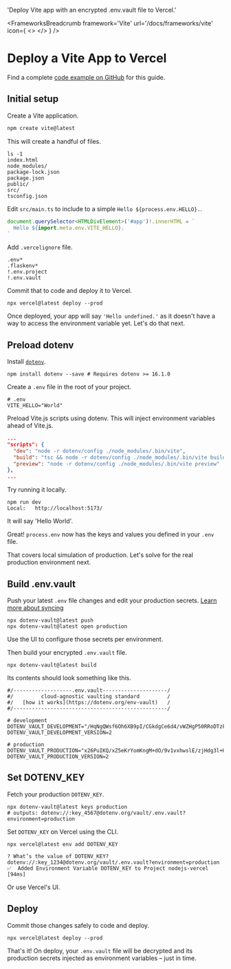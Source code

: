 
  'Deploy Vite app with an encrypted .env.vault file to Vercel.'

<FrameworksBreadcrumb framework='Vite' url='/docs/frameworks/vite' icon={
  <>
    <ViteIcon className="h-9 w-9 text-[#646CFF]"/>
    <VercelIcon className="h-9 w-9 text-[#000000] dark:invert"/>
  </>
} />
# Deploy a Vite App to Vercel
<GuideHeading lead={description} />

<Note>
  Find a complete <a href="https://github.com/dotenv-org/examples/tree/master/vite/vercel">code example on GitHub</a> for this guide.
</Note>

## Initial setup

Create a Vite application.

```bash
npm create vite@latest
```

This will create a handful of files.

```shell
ls -1
index.html
node_modules/
package-lock.json
package.json
public/
src/
tsconfig.json
```

Edit `src/main.ts` to include to a simple `Hello ${process.env.HELLO}.`.

```js {{ title: 'src/main.ts' }}
document.querySelector<HTMLDivElement>('#app')!.innerHTML = `
  Hello ${import.meta.env.VITE_HELLO}.
`
```

Add `.vercelignore` file.

```shell {{ title: '.vercelignore' }}
.env*
.flaskenv*
!.env.project
!.env.vault
```

Commit that to code and deploy it to Vercel.

```shell
npx vercel@latest deploy --prod
```

<ScreenshotBrowser url="/assets/img/docs/hello-undefined.png" www="yourapp.vercel.app" />

Once deployed, your app will say `'Hello undefined.'` as it doesn't have a way to access the environment variable yet. Let's do that next.

## Preload dotenv

Install [`dotenv`](https://github.com/motdotla/dotenv).

```shell
npm install dotenv --save # Requires dotenv >= 16.1.0
```

Create a `.env` file in the root of your project.

```shell {{ title: '.env' }}
# .env
VITE_HELLO="World"
```

Preload Vite.js scripts using dotenv. This will inject environment variables ahead of Vite.js.

```json {{ title: 'package.json' }}
...
"scripts": {
  "dev": "node -r dotenv/config ./node_modules/.bin/vite",
  "build": "tsc && node -r dotenv/config ./node_modules/.bin/vite build",
  "preview": "node -r dotenv/config ./node_modules/.bin/vite preview"
},
...
```

Try running it locally.

```shell
npm run dev
Local:   http://localhost:5173/
```

It will say 'Hello World'.

<ScreenshotBrowser url="/assets/img/docs/nextjs-hello-world.png"/>

Great! `process.env` now has the keys and values you defined in your `.env` file.

That covers local simulation of production. Let's solve for the real production environment next.

## Build .env.vault

Push your latest `.env` file changes and edit your production secrets. [Learn more about syncing](/docs/tutorials/sync)

```shell
npx dotenv-vault@latest push
npx dotenv-vault@latest open production
```

Use the UI to configure those secrets per environment.

<ScreenshotBrowser url="/assets/img/docs/edit-production-vite-hello.gif" www="www.dotenv.org" />

Then build your encrypted `.env.vault` file.

```shell
npx dotenv-vault@latest build
```

Its contents should look something like this.

```shell {{ title: '.env.vault' }}
#/-------------------.env.vault---------------------/
#/         cloud-agnostic vaulting standard         /
#/   [how it works](https://dotenv.org/env-vault)   /
#/--------------------------------------------------/

# development
DOTENV_VAULT_DEVELOPMENT="/HqNgQWsf6Oh6XB9pI/CGkdgCe6d4/vWZHgP50RRoDTzkzPQk/xOaQs="
DOTENV_VAULT_DEVELOPMENT_VERSION=2

# production
DOTENV_VAULT_PRODUCTION="x26PuIKQ/xZ5eKrYomKngM+dO/9v1vxhwslE/zjHdg3l+H6q6PheB5GVDVIbZg=="
DOTENV_VAULT_PRODUCTION_VERSION=2
```

## Set DOTENV_KEY

Fetch your production `DOTENV_KEY`.

```shell
npx dotenv-vault@latest keys production
# outputs: dotenv://:key_4567@dotenv.org/vault/.env.vault?environment=production
```

Set `DOTENV_KEY` on Vercel using the CLI.

```shell
npx vercel@latest env add DOTENV_KEY
```
```shell
? What’s the value of DOTENV_KEY? dotenv://:key_1234@dotenv.org/vault/.env.vault?environment=production
✅  Added Environment Variable DOTENV_KEY to Project nodejs-vercel [94ms]
```

Or use Vercel's UI.

<ScreenshotBrowser url='/assets/img/cloudinary/integrations-vercel-envs_y43bwi.gif' www='vercel.com' />

## Deploy

Commit those changes safely to code and deploy.

```shell
npx vercel@latest deploy --prod
```

That's it! On deploy, your `.env.vault` file will be decrypted and its production secrets injected as environment variables – just in time.

<ScreenshotBrowser url='/assets/img/docs/hello-production.png' www='yourapp.vercel.app' />

<WellDone/>
